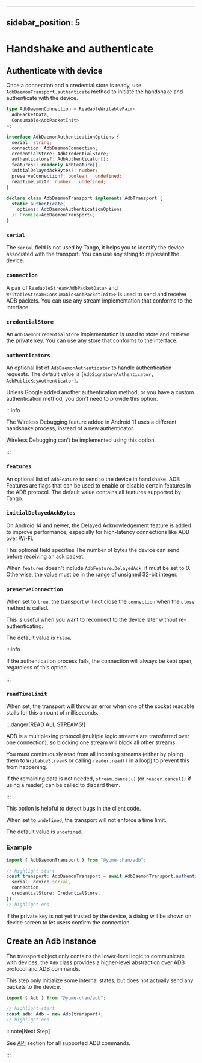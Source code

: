  ---
sidebar_position: 5
---

# Handshake and authenticate

## Authenticate with device

Once a connection and a credential store is ready, use `AdbDaemonTransport.authenticate` method to initiate the handshake and authenticate with the device.

```ts
type AdbDaemonConnection = ReadableWritablePair<
  AdbPacketData,
  Consumable<AdbPacketInit>
>;

interface AdbDaemonAuthenticationOptions {
  serial: string;
  connection: AdbDaemonConnection;
  credentialStore: AdbCredentialStore;
  authenticators?: AdbAuthenticator[];
  features?: readonly AdbFeature[];
  initialDelayedAckBytes?: number;
  preserveConnection?: boolean | undefined;
  readTimeLimit?: number | undefined;
}

declare class AdbDaemonTransport implements AdbTransport {
  static authenticate(
    options: AdbDaemonAuthenticationOptions
  ): Promise<AdbDaemonTransport>;
}
```

### `serial`

The `serial` field is not used by Tango, it helps you to identify the device associated with the transport. You can use any string to represent the device.

### `connection`

A pair of `ReadableStream<AdbPacketData>` and `WritableStream<Consumable<AdbPacketInit>>` is used to send and receive ADB packets. You can use any stream implementation that conforms to the interface.

### `credentialStore`

An `AdbDaemonCredentialStore` implementation is used to store and retrieve the private key. You can use any store that conforms to the interface.

### `authenticators`

An optional list of `AdbDaemonAuthenticator` to handle authentication requests. The default value is `[AdbSignatureAuthenticator, AdbPublicKeyAuthenticator]`.

Unless Google added another authentication method, or you have a custom authentication method, you don't need to provide this option.

:::info

The Wireless Debugging feature added in Android 11 uses a different handshake process, instead of a new authenticator.

Wireless Debugging can't be implemented using this option.

:::

### `features`

An optional list of `AdbFeature` to send to the device in handshake. ADB Features are flags that can be used to enable or disable certain features in the ADB protocol. The default value contains all features supported by Tango.

### `initialDelayedAckBytes`

On Android 14 and newer, the Delayed Acknowledgement feature is added to improve performance, especially for high-latency connections like ADB over Wi-Fi.

This optional field specifies The number of bytes the device can send before receiving an ack packet.

When `features` doesn't include `AdbFeature.DelayedAck`, it must be set to 0. Otherwise, the value must be in the range of unsigned 32-bit integer.

### `preserveConnection`

When set to `true`, the transport will not close the `connection` when the `close` method is called.

This is useful when you want to reconnect to the device later without re-authenticating.

The default value is `false`.

:::info

If the authentication process fails, the connection will always be kept open, regardless of this option.

:::

### `readTimeLimit`

When set, the transport will throw an error when one of the socket readable stalls for this amount of milliseconds.

:::danger[READ ALL STREAMS!]

ADB is a multiplexing protocol (multiple logic streams are transferred over one connection), so blocking one stream will block all other streams.

You must continuously read from all incoming streams (either by piping them to `WritableStream`s or calling `reader.read()` in a loop) to prevent this from happening.

If the remaining data is not needed, `stream.cancel()` (or `reader.cancel()` if using a reader) can be called to discard them.

:::

This option is helpful to detect bugs in the client code.

When set to `undefined`, the transport will not enforce a time limit.

The default value is `undefined`.

### Example

```ts transpile
import { AdbDaemonTransport } from "@yume-chan/adb";

// highlight-start
const transport: AdbDaemonTransport = await AdbDaemonTransport.authenticate({
  serial: device.serial,
  connection,
  credentialStore: CredentialStore,
});
// highlight-end
```

If the private key is not yet trusted by the device, a dialog will be shown on device screen to let users confirm the connection.

## Create an Adb instance

The transport object only contains the lower-level logic to communicate with devices, the `Adb` class provides a higher-level abstraction over ADB protocol and ADB commands.

This step only initialize some internal states, but does not actually send any packets to the device.

```ts transpile
import { Adb } from "@yume-chan/adb";

// highlight-start
const adb: Adb = new Adb(transport);
// highlight-end
```

:::note[Next Step]

See [API](/api/index.mdx) section for all supported ADB commands.

:::
